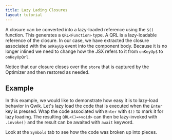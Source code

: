 ```yaml
---
title: Lazy Lading Closures
layout: tutorial
---
```


A closure can be converted into a lazy-loaded reference using the `$()` function. This generates a `QRL<Function>` type. A QRL is a lazy-loadable reference of the closure. In our case, we have extracted the closure associated with the `onKeyUp` event into the component body. Because it is no longer inlined we need to change how the JSX refers to it from `onKeyUp$` to `onKeyUpQrl`.

Notice that our closure closes over the `store` that is captured by the Optimizer and then restored as needed.

## Example

In this example, we would like to demonstrate how easy it is to lazy-load behavior in Qwik. Let's lazy load the code that is executed when the `Enter` key is pressed. Wrap the code associated with `Enter` with `$()` to mark it for lazy loading. The resulting `QRL<()=>void>` can then be lazy-invoked with `.invoke()` and the result can be awaited with `await` keyword.

Look at the `Symbols` tab to see how the code was broken up into pieces.
